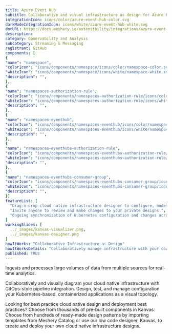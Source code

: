 ```yaml
---
title: Azure Event Hub
subtitle: Collaborative and visual infrastructure as design for Azure Event Hub
integrationIcon: icons/color/azure-event-hub-color.svg
darkModeIntegrationIcon: icons/white/azure-event-hub-white.svg
docURL: https://docs.meshery.io/extensibility/integrations/azure-event-hub
description: 
category: Observability and Analysis
subcategory: Streaming & Messaging
registrant: GitHub
components: [
{
"name": "namespace",
"colorIcon": "icons/components/namespace/icons/color/namespace-color.svg",
"whiteIcon": "icons/components/namespace/icons/white/namespace-white.svg",
"description": "",
},
{
"name": "namespaces-authorization-rule",
"colorIcon": "icons/components/namespaces-authorization-rule/icons/color/namespaces-authorization-rule-color.svg",
"whiteIcon": "icons/components/namespaces-authorization-rule/icons/white/namespaces-authorization-rule-white.svg",
"description": "",
},
{
"name": "namespaces-eventhub",
"colorIcon": "icons/components/namespaces-eventhub/icons/color/namespaces-eventhub-color.svg",
"whiteIcon": "icons/components/namespaces-eventhub/icons/white/namespaces-eventhub-white.svg",
"description": "",
},
{
"name": "namespaces-eventhubs-authorization-rule",
"colorIcon": "icons/components/namespaces-eventhubs-authorization-rule/icons/color/namespaces-eventhubs-authorization-rule-color.svg",
"whiteIcon": "icons/components/namespaces-eventhubs-authorization-rule/icons/white/namespaces-eventhubs-authorization-rule-white.svg",
"description": "",
},
{
"name": "namespaces-eventhubs-consumer-group",
"colorIcon": "icons/components/namespaces-eventhubs-consumer-group/icons/color/namespaces-eventhubs-consumer-group-color.svg",
"whiteIcon": "icons/components/namespaces-eventhubs-consumer-group/icons/white/namespaces-eventhubs-consumer-group-white.svg",
"description": "",
}]
featureList: [
  "Drag-n-drop cloud native infrastructure designer to configure, model, and deploy your workloads.",
  "Invite anyone to review and make changes to your private designs.",
  "Ongoing synchronization of Kubernetes configuration and changes across any number of clusters."
]
workingSlides: [
  ../_images/kanvas-visualizer.png,
  ../_images/kanvas-designer.png
]
howItWorks: "Collaborative Infrastructure as Design"
howItWorksDetails: "Collaboratively manage infrastructure with your coworkers synchronously sharing the same designs."
published: TRUE
---
```

<p>
Ingests and processes large volumes of data from multiple sources for real-time analytics.
</p>
<p>
    Collaboratively and visually diagram your cloud native infrastructure with GitOps-style pipeline integration. Design, test, and manage configuration your Kubernetes-based, containerized applications as a visual topology.
</p>
<p>
    Looking for best practice cloud native design and deployment best practices? Choose from thousands of pre-built components in Kanvas. Choose from hundreds of ready-made design patterns by importing templates from Meshery Catalog or use our low code designer, Kanvas, to create and deploy your own cloud native infrastructure designs.
</p>

